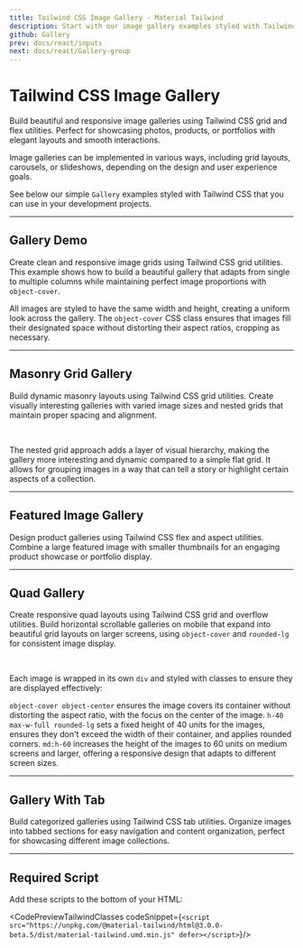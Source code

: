 ```yaml
---
title: Tailwind CSS Image Gallery - Material Tailwind
description: Start with our image gallery examples styled with Tailwind CSS if you want to allow users to browse, view, or interact with a collection of images.
github: Gallery
prev: docs/react/inputs
next: docs/react/Gallery-group
---
```


<InfoBadge />

# Tailwind CSS Image Gallery

Build beautiful and responsive image galleries using Tailwind CSS grid and flex utilities. Perfect for showcasing photos, products, or portfolios with elegant layouts and smooth interactions.

Image galleries can be implemented in various ways, including grid layouts, carousels, or slideshows, depending on the design and user experience goals.

See below our simple `Gallery` examples styled with Tailwind CSS that you can use in your development projects.


---

## Gallery Demo

Create clean and responsive image grids using Tailwind CSS grid utilities. This example shows how to build a beautiful gallery that adapts from single to multiple columns while maintaining perfect image proportions with `object-cover`.

All images are styled to have the same width and height, creating a uniform look across the gallery. The `object-cover` CSS class ensures that images fill their designated space without distorting their aspect ratios, cropping as necessary.


<PreviewWithCode relativePath="gallery/gallery-demo.tsx" language="html" />

---

## Masonry Grid Gallery

Build dynamic masonry layouts using Tailwind CSS grid utilities. Create visually interesting galleries with varied image sizes and nested grids that maintain proper spacing and alignment.

<PreviewWithCode relativePath="gallery/masonry-grid-gallery.tsx" language="html" />

<br />

The nested grid approach adds a layer of visual hierarchy, making the gallery more interesting and dynamic compared to a simple flat grid. It allows for grouping images in a way that can tell a story or highlight certain aspects of a collection.

---

## Featured Image Gallery

Design product galleries using Tailwind CSS flex and aspect utilities. Combine a large featured image with smaller thumbnails for an engaging product showcase or portfolio display.

<PreviewWithCode relativePath="gallery/featured-image-gallery.tsx" language="html" />

---

## Quad Gallery

Create responsive quad layouts using Tailwind CSS grid and overflow utilities. Build horizontal scrollable galleries on mobile that expand into beautiful grid layouts on larger screens, using `object-cover` and `rounded-lg` for consistent image display.

<PreviewWithCode relativePath="gallery/quad-gallery.tsx" language="html" />

<br />

Each image is wrapped in its own `div` and styled with classes to ensure they are displayed effectively:

`object-cover object-center` ensures the image covers its container without distorting the aspect ratio, with the focus on the center of the image.
`h-40 max-w-full rounded-lg` sets a fixed height of 40 units for the images, ensures they don't exceed the width of their container, and applies rounded corners.
`md:h-60` increases the height of the images to 60 units on medium screens and larger, offering a responsive design that adapts to different screen sizes.

---

## Gallery With Tab

Build categorized galleries using Tailwind CSS tab utilities. Organize images into tabbed sections for easy navigation and content organization, perfect for showcasing different image collections.

<PreviewWithCode relativePath="gallery/gallery-with-tab.tsx" language="html" />

---

## Required Script
Add these scripts to the bottom of your HTML:

<CodePreviewTailwindClasses codeSnippet={`<script src="https://unpkg.com/@material-tailwind/html@3.0.0-beta.5/dist/material-tailwind.umd.min.js" defer></script>`}/>
